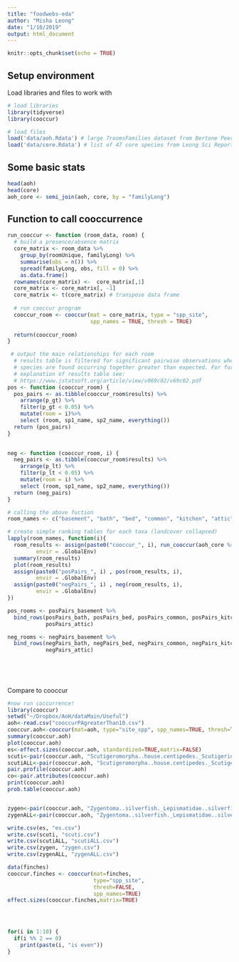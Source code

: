 ```yaml
---
title: "foodwebs-eda"
author: "Misha Leong"
date: "1/10/2019"
output: html_document
---
```


```r
knitr::opts_chunk$set(echo = TRUE)
```

## Setup environment

Load libraries and files to work with

```r
# load libraries
library(tidyverse)
library(cooccur)

# load files
load('data/aoh.Rdata') # large 7roomsFamilies dataset from Bertone PeerJ paper
load('data/core.Rdata') # list of 47 core species from Leong Sci Reports paper

```

## Some basic stats

```r
head(aoh)
head(core)
aoh_core <- semi_join(aoh, core, by = "familyLong")
```


## Function to call cooccurrence
```r
run_cooccur <- function (room_data, room) {
  # build a presence/absence matrix
  core_matrix <- room_data %>%
    group_by(roomUnique, familyLong) %>%
    summarise(obs = n()) %>%
    spread(familyLong, obs, fill = 0) %>%
    as.data.frame() 
  rownames(core_matrix) <-  core_matrix[,1]
  core_matrix <- core_matrix[, -1]
  core_matrix <- t(core_matrix) # transpose data frame
  
  # run cooccur program
  cooccur_room <- cooccur(mat = core_matrix, type = "spp_site", 
                          spp_names = TRUE, thresh = TRUE)
  
  return(cooccur_room)
}
```


```r
 # output the main relationships for each room
  # results table is filtered for significant pairwise observations where 
  # species are found occurring together greater than expected. For further 
  # explanation of results table see:
  # https://www.jstatsoft.org/article/view/v069c02/v69c02.pdf
pos <- function (cooccur_room) { 
  pos_pairs <- as.tibble(cooccur_room$results) %>% 
    arrange(p_gt) %>%
    filter(p_gt < 0.05) %>%
    mutate(room = i)%>%
    select (room, sp1_name, sp2_name, everything())
  return (pos_pairs)
}
  
```

```r
neg <- function (cooccur_room, i) { 
  neg_pairs <- as.tibble(cooccur_room$results) %>% 
    arrange(p_lt) %>%
    filter(p_lt < 0.05) %>%
    mutate(room = i) %>%
    select (room, sp1_name, sp2_name, everything())
  return (neg_pairs)
}
```


```r
# calling the above fuction
room_names <- c("basement", "bath", "bed", "common", "kitchen", "attic")

# create simple ranking tables for each taxa (landcover collapsed)
lapply(room_names, function(i){
  room_results <- assign(paste0("cooccur_", i), run_cooccur(aoh_core %>% filter (roomType == i), i), 
         envir = .GlobalEnv)
  summary(room_results)
  plot(room_results)
  assign(paste0("posPairs_", i) , pos(room_results, i), 
         envir = .GlobalEnv)
  assign(paste0("negPairs_", i) , neg(room_results, i), 
         envir = .GlobalEnv)
})

pos_rooms <- posPairs_basement %>%
  bind_rows(posPairs_bath, posPairs_bed, posPairs_common, posPairs_kitchen, 
            posPairs_attic)

neg_rooms <- negPairs_basement %>%
  bind_rows(negPairs_bath, negPairs_bed, negPairs_common, negPairs_kitchen, 
            negPairs_attic)
 
  
  
  
```


 Compare to cooccur
```r
#now run coccurrence!
library(cooccur)
setwd("~/Dropbox/AoH/dataMain/Useful")
aoh<-read.csv("cooccurPAgreaterThan10.csv")
cooccur.aoh<-cooccur(mat=aoh, type="site_spp", spp_names=TRUE, thresh=TRUE)
summary(cooccur.aoh)
plot(cooccur.aoh)
es<-effect.sizes(cooccur.aoh, standardized=TRUE,matrix=FALSE)
scuti<-pair(cooccur.aoh, "Scutigeromorpha..house.centipedes._Scutigeridae..house.centipedes.", all=FALSE)
scutiALL<-pair(cooccur.aoh, "Scutigeromorpha..house.centipedes._Scutigeridae..house.centipedes.", all=TRUE)
pair.profile(cooccur.aoh)
co<-pair.attributes(cooccur.aoh)
print(cooccur.aoh)
prob.table(cooccur.aoh)


zygen<-pair(cooccur.aoh, "Zygentoma..silverfish._Lepismatidae..silverfish.", all=FALSE)
zygenALL<-pair(cooccur.aoh, "Zygentoma..silverfish._Lepismatidae..silverfish.", all=TRUE)

write.csv(es, "es.csv")
write.csv(scuti, "scuti.csv")
write.csv(scutiALL, "scutiALL.csv")
write.csv(zygen, "zygen.csv")
write.csv(zygenALL, "zygenALL.csv")

data(finches)
cooccur.finches <- cooccur(mat=finches,
                           type="spp_site",
                           thresh=FALSE,
                           spp_names=TRUE)
effect.sizes(cooccur.finches,matrix=TRUE)




for(i in 1:10) {
  if(i %% 2 == 0)
    print(paste(i, "is even"))
}

```
 

```r


  
```
